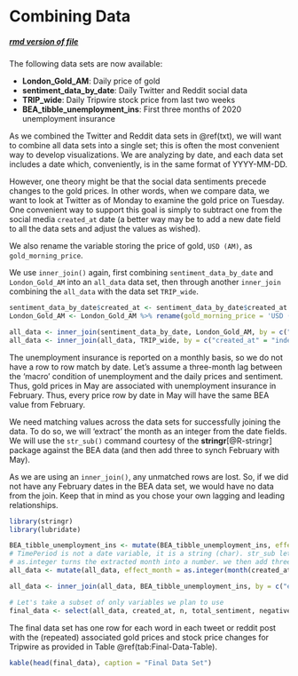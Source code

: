 # Combining Data {#comb}

<h5>[rmd version of file](04-combining_data.Rmd)</h5> 

The following data sets are now available:

* **London_Gold_AM**: Daily price of gold
* **sentiment_data_by_date**: Daily Twitter and Reddit social data 
* **TRIP_wide**: Daily Tripwire stock price from last two weeks
* **BEA_tibble_unemployment_ins**: First three months of 2020 unemployment insurance

As we combined the Twitter and Reddit data sets in \@ref(txt), we will want to combine all data sets into a single set; this is often the most convenient way to develop visualizations. We are analyzing by date, and each data set includes a date which, conveniently, is in the same format of YYYY-MM-DD. 

However, one theory might be that the social data sentiments precede changes to the gold prices. In other words, when we compare data, we want to look at Twitter as of Monday to examine the gold price on Tuesday. One convenient way to support this goal is simply to subtract one from the social media `created_at` date (a better way may be to add a new date field to all the data sets and adjust the values as wished).

We also rename the variable storing the price of gold, `USD (AM)`, as `gold_morning_price`.  

We use `inner_join()` again, first combining `sentiment_data_by_date` and `London_Gold_AM` into an `all_data` data set, then through another `inner_join` combining the `all_data` with the data set `TRIP_wide`.

```r

sentiment_data_by_date$created_at <- sentiment_data_by_date$created_at -1 # Alter date to day before as we assume social media is a leading indicator
London_Gold_AM <- London_Gold_AM %>% rename(gold_morning_price = 'USD (AM)')

all_data <- inner_join(sentiment_data_by_date, London_Gold_AM, by = c("created_at" = "Date")) # 'created_at' will be the preserved key
all_data <- inner_join(all_data, TRIP_wide, by = c("created_at" = "index"))

```

The unemployment insurance is reported on a monthly basis, so we do not have a row to row match by date. Let's assume a three-month lag between the 'macro' condition of unemployment and the daily prices and sentiment. Thus, gold prices in May are associated with unemployment insurance in February. Thus, every price row by date in May will have the same BEA value from February.

We need matching values across the data sets for successfully joining the data. To do so, we will 'extract' the month as an integer from the date fields. We will use the `str_sub()` command courtesy of the **stringr**[@R-stringr] package against the BEA data (and then add three to synch February with May). 

As we are using an `inner_join()`, any unmatched rows are lost. So, if we did not have any February dates in the BEA data set, we would have no data from the join. Keep that in mind as you chose your own lagging and leading relationships.

```r

library(stringr)
library(lubridate)

BEA_tibble_unemployment_ins <- mutate(BEA_tibble_unemployment_ins, effect_month = as.integer(str_sub(TimePeriod, 6L, 7L)) + 3L) 
# TimePeriod is not a date variable, it is a string (char). str_sub lets us extract the month
# as.integer turns the extracted month into a number. we then add three to the month to allow a match as a leading indicator
all_data <- mutate(all_data, effect_month = as.integer(month(created_at))) # Change month to integer to allow join

all_data <- inner_join(all_data, BEA_tibble_unemployment_ins, by = c("effect_month" = "effect_month")) # Adding the by is not necessary as the only common field between the two data sets is effect_date, but as data sets evolve, fields may be added that could inadvertently affect the join

# Let's take a subset of only variables we plan to use
final_data <- select(all_data, created_at, n, total_sentiment, negative_words, Paris_count, gold_morning_price, TRIP.Diff, TRIP.Volume, DataValue)

```

The final data set has one row for each word in each tweet or reddit post with the (repeated) associated gold prices and stock price changes for Tripwire as provided in Table \@ref(tab:Final-Data-Table).
```r

kable(head(final_data), caption = "Final Data Set")

```

